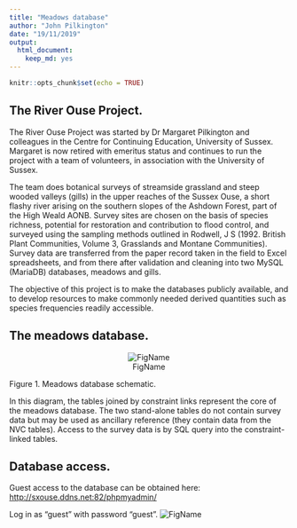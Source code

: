 ```yaml
---
title: "Meadows database"
author: "John Pilkington"
date: "19/11/2019"
output: 
  html_document: 
    keep_md: yes
---
```


```r
knitr::opts_chunk$set(echo = TRUE)
```

## The River Ouse Project.

The River Ouse Project was started by Dr Margaret Pilkington and colleagues in the Centre for Continuing Education, University of Sussex. Margaret is now retired with emeritus status and continues to run the project with a team of volunteers, in association with the University of Sussex.

The team does botanical surveys of streamside grassland and steep wooded valleys (gills) in the upper reaches of the Sussex Ouse, a short flashy river arising on the southern slopes of the Ashdown Forest, part of the High Weald AONB. Survey sites are chosen on the basis of species richness, potential for restoration and contribution to flood control, and surveyed using the sampling methods outlined in Rodwell, J S (1992. British Plant Communities, Volume 3, Grasslands and Montane Communities). Survey data are transferred from the paper record taken in the field to Excel spreadsheets, and from there after validation and cleaning into two MySQL (MariaDB) databases, meadows and gills.

The objective of this project is to make the databases publicly available, and to develop resources to make commonly needed derived quantities such as species frequencies readily accessible.

## The meadows database.

<center>
![FigName](meadows_db.png)
</center>
Figure 1. Meadows database schematic.

In this diagram, the tables joined by constraint links represent the core of the meadows database. The two stand-alone tables do not contain survey data but may be used as ancillary reference (they contain data from the NVC tables). Access to the survey data is by SQL query into the constraint-linked tables. 

## Database access.

Guest access to the database can be obtained here:
<http://sxouse.ddns.net:82/phpmyadmin/>

Log in as "guest" with password "guest".
![FigName](phpMyAdmin.png)
